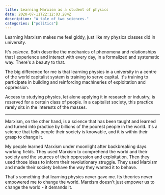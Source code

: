```yaml
---
title: Learning Marxism as a student of physics
date: 2020-07-11T22:12:03.284Z
description: "A tale of two sciences."
categories: ["politics"]
---
```


Learning Marxism makes me feel giddy, just like my physics classes did in university.

It's _science_. Both describe the mechanics of phenomena and relationships that I experience and interact with every day, in a formalized and systematic way. There's a beauty to that.

The big difference for me is that learning physics in a university in a centre of the world capitalist system is training to serve capital. It's training to participate in building and reinforcing machineries of exploitation and oppression.

Access to studying physics, let alone applying it in research or industry, is reserved for a certain class of people. In a capitalist society, this practice rarely sits in the interests of the masses.

---

Marxism, on the other hand, is a science that has been taught and learned and turned into practice by billions of the poorest people in the world. It's a science that tells people their society is knowable, and it is within their grasp to change it.

My people learned Marxism under moonlight after backbreaking days working fields. They used Marxism to comprehend the world and their society and the sources of their oppression and exploitation. Then they used those ideas to inform their revolutionary struggle. They used Marxism and made their society behave the way they wanted it to behave.

That's something that learning physics never gave me. Its theories never empowered me to change the world. Marxism doesn't just empower us to change the world - it demands it.
